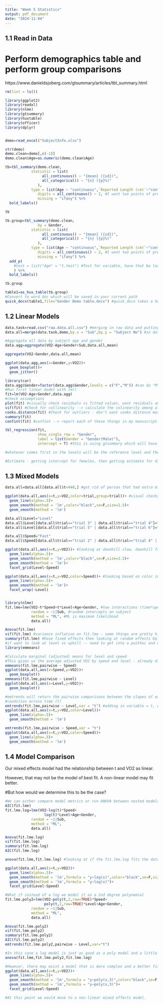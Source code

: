 ---
title: "Week 5 Statistics"
output: pdf_document
date: "2024-11-04"
---

## 1.1 Read in Data 

# Perform demographics table and perform group comparisons

https://www.danieldsjoberg.com/gtsummary/articles/tbl_summary.html

```{r demographics}
rm(list = ls())

library(ggplot2)
library(readxl)
library(nlme)
library(gtsummary)
library(huxtable)
library(officer)
library(dplyr)


demo=read_excel("SubjectInfo.xlsx")

str(demo)
demo.clean=demo[,c(-1)]
demo.clean$Age=as.numeric(demo.clean$Age)

tb=tbl_summary(demo.clean,
            statistic = list( 
                 all_continuous() ~ "{mean} ({sd})", 
                 all_categorical() ~ "{n} ({p}%)" 
               ),
            type = list(Age ~ "continuous",`Reported Length (cm)`~"continuous"),
               digits = all_continuous() ~ 2, #I want two points of precision (two decimal points) for continuous
               missing = "ifany") %>%
  bold_labels()

tb

tb.group=tbl_summary(demo.clean,
               by = Gender,
            statistic = list( 
                 all_continuous() ~ "{mean} ({sd})", 
                 all_categorical() ~ "{n} ({p}%)" 
               ),
            type = list(Age ~ "continuous",`Reported Length (cm)`~"continuous"),
               digits = all_continuous() ~ 2, #I want two points of precision (two decimal points) for continuous
               missing = "ifany") %>%
  add_p(
    #test = list("Age" = "t.test") #Test for variable, have that be loaded as a t.test
    ) %>%
  bold_labels() 

tb.group

table1=as_hux_table(tb.group)
#Convert to word doc which will be saved in your current path
quick_docx(table1,file="Gender Demo table.docx") #quick_docx takes a huxtable and converts it to a word doc

```

## 1.2 Linear Models

```{r stats.one}

data.task=read.csv("raw.data.all.csv") #merging in raw data and putting it with my demo data
data.all=merge(data.task,demo,by.x = "Sub",by.y = "Subject No") #in data.task data is "Sub" and demo it is labeled "Subject No"

#Aggregate all data by subject age and gender
data.agg=aggregate(VO2~Age+Gender+Sub,data.all,mean)

aggregate(VO2~Gender,data.all,mean)

ggplot(data.agg,aes(x=Gender,y=VO2))+
  geom_boxplot()+
  geom_jitter()

library(car)
data.agg$Gender=factor(data.agg$Gender,levels = c("F","M")) #can do "M", "F" and will get difference reference levels
#Run first linear model with lm()
fit=lm(VO2~Age+Gender,data.agg)
#check assumptions
plot(fit) #visually check residuals vs fitted values, want residuals and fit close to each other, Leverage --> looks at outliers, calulates the cook's distance for each datapoint --> how much leverage is this datapoint actually applying to the model to see if removing it will change anything or not. Don't want a cook's distance more than 0.5, especially not more than 1.0 -- we don't see anything that needs to change significantly at this point.
vif(fit) #Check for collinearity --> calculate the colinearity among all my indep variables within my linear model, returns the variance inflation factor for both age and gender. If they are very correlated with one another then these 2 numbers go up -- If you have a value above 5 then we would be really distressed about it. Standard error produces the T-value test stat --> larger error, We don't want vif beyond between 1-2 and don't want a cooks distance above 5.
cooks.distance(fit) #Check for outliers - don't want cooks distance more than 5
summary(fit) 
confint(fit) #confint --> report each of these things in my manuscript: getting confidence intervals - instead go back to gtsummary to get the stuff.

tbl_regression(fit,
               show_single_row = "Gender",
               label = list(Gender = "Gender(Male)"),
               intercept = T) #this is using gtsummary which will have my variable, data coeff, 95% CI, and p-value

#whatever comes first in the levels will be the reference level and then the estimate is the other

#Estimate - getting intercept for females, then getting estimate for difference with ages, then getting estimate for difference between M and F --> 126.91 --> getting males 126.91 higher than F so to get estimated value for males then you get 657.13 + 126.91
```
## 1.3 Mixed Models

```{r mixed models}

data.all=data.all[data.all$t<440,] #got rid of person that had extra minutes of walking during that 1 trial

ggplot(data.all,aes(x=t,y=VO2,color=trial,group=trial))+ #visual checks for sanity checks
  geom_line(alpha=.5)+
  geom_smooth(method = 'lm',color="black",se=F,size=2.5)+
  geom_smooth(method = 'lm')

data.all$Level="Level"
data.all$Level[data.all$trial=="trial 3" | data.all$trial=="trial 4"]="Uphill"
data.all$Level[data.all$trial=="trial 5" | data.all$trial=="trial 6"]="Downhill"

data.all$Speed="Fast"
data.all$Speed[data.all$trial=="trial 2" | data.all$trial=="trial 4" | data.all$trial=="trial 6"]="Slow"

ggplot(data.all,aes(x=t,y=VO2))+ #looking at downhill slow, downhill fast, then looking at some areas where there is some bias - uphill fast there is a kind of slope which is something we are interested in. If we consider speed and level of treadmill, what combination of things may cause some differences 
  geom_line(alpha=.5)+
  geom_smooth(method = 'lm',color="black",se=F,size=2.5)+
  geom_smooth(method = 'lm')+
  facet_grid(Level~Speed)

ggplot(data.all,aes(x=t,y=VO2,color=Speed))+ #looking based on color instead - can see how much the slopes may vary depending on downhill level and uphill
  geom_line(alpha=.5)+
  geom_smooth(method = 'lm')+
  facet_wrap(~Level)


library(nlme)
fit.lme=lme(VO2~t*Speed+t*Level+Age+Gender, #two interactions (time*speed) and (time*level) + two covariates - age and gender, all of this row is fixed effects and next row is random effects 
            random = ~1|Sub, #random intercepts on subject
            method = "ML", #ML is maximum likelihood
            data.all)

Anova(fit.lme)
vif(fit.lme) #variance inflation on fit.lme - some things are pretty high but doesn't seem to be changing my significance things
summary(fit.lme) #have fixed effects then looking at random effects below --> if looking at random effects, usually trying to draw things back to a population - not doing that here --> just looking at fixed effects
#if want to look at level vs uphill -- need to get into a posthoc and using package emmeans to get the marginal (adjusted) means for the level and speed
library(emmeans)

#Calculate marginal (adjusted) means for level and speed
#This gives us the average adjusted VO2 by speed and level - already did a multiple comparison adjustment for you which is the tukey
emmeans(fit.lme,pairwise ~ Speed)
ggplot(data.all,aes(x=Speed,y=VO2))+
  geom_boxplot()
emmeans(fit.lme,pairwise ~ Level)
ggplot(data.all,aes(x=Level,y=VO2))+
  geom_boxplot()

#emtrends will return the pairwise comparisons between the slopes of each  -- looking at differences in trends
#condition across time (t)
emtrends(fit.lme,pairwise ~ Level,var = "t") #adding in variable = t, with t as the time variable and can look at variations in slope
ggplot(data.all,aes(x=t,y=VO2,color=Level))+
  geom_line(alpha=.5)+
  geom_smooth(method = 'lm')

emtrends(fit.lme,pairwise ~ Speed,var = "t")
ggplot(data.all,aes(x=t,y=VO2,color=Speed))+
  geom_line(alpha=.5)+
  geom_smooth(method = 'lm')

```
## 1.4 Model Comparison

Our mixed effects model had the relationship between t and VO2 as linear.

However, that may not be the model of best fit. A non-linear model may fit better.

#But how would we determine this to be the case?
```{r model.comparison}

#We can either compare model metrics or run ANOVA between nested models
AIC(fit.lme)
fit.lme.log=lme(VO2~log(t)*Speed+
                  log(t)*Level+Age+Gender,
            random = ~1|Sub,
            method = "ML",
            data.all)

Anova(fit.lme.log)
vif(fit.lme.log)
summary(fit.lme.log)
AIC(fit.lme.log)

anova(fit.lme,fit.lme.log) #looking at if the fit.lme.log fits the data statistically better than the fit.lme model

ggplot(data.all,aes(x=t,y=VO2))+
  geom_line(alpha=.5)+
  geom_smooth(method = 'lm',formula = "y~log(x)",color="black",se=F,size=2.5)+
  geom_smooth(method = 'lm',formula = "y~log(x)")+
  facet_grid(Level~Speed)

#What if instead of a log we model it as a 2nd degree polynomial
fit.lme.poly2=lme(VO2~poly(t,2,raw=TRUE)*Speed+
                  poly(t,2,raw=TRUE)*Level+Age+Gender,
            random = ~1|Sub,
            method = "ML",
            data.all)

Anova(fit.lme.poly2)
vif(fit.lme.poly2)
summary(fit.lme.poly2)
AIC(fit.lme.poly2)
emtrends(fit.lme.poly2,pairwise ~ Level,var="t")

#In this case a log model is just as good as a poly model and a little simpler
anova(fit.lme,fit.lme.poly2,fit.lme.log)

#However, there may exist a model that is more complex and a better fit.
ggplot(data.all,aes(x=t,y=VO2))+
  geom_line(alpha=.5)+
  geom_smooth(method = 'lm',formula = "y~poly(x,3)",color="black",se=F,size=2.5)+
  geom_smooth(method = 'lm',formula = "y~poly(x,3)")+
  facet_grid(Level~Speed)

#At this point we would move to a non-linear mixed effects model.

```